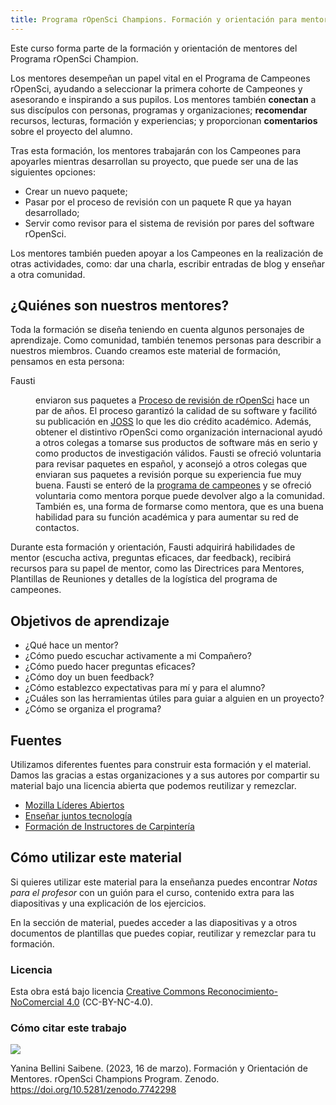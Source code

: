 ```yaml
---
title: Programa rOpenSci Champions. Formación y orientación para mentores
---
```


Este curso forma parte de la formación y orientación de mentores del Programa rOpenSci Champion.

Los mentores desempeñan un papel vital en el Programa de Campeones rOpenSci, ayudando a seleccionar la primera cohorte de Campeones y asesorando e inspirando a sus pupilos. Los mentores también **conectan** a sus discípulos con personas, programas y organizaciones; **recomendar** recursos, lecturas, formación y experiencias; y proporcionan **comentarios** sobre el proyecto del alumno.

Tras esta formación, los mentores trabajarán con los Campeones para apoyarles mientras desarrollan su proyecto, que puede ser una de las siguientes opciones:

- Crear un nuevo paquete;
- Pasar por el proceso de revisión con un paquete R que ya hayan desarrollado;
- Servir como revisor para el sistema de revisión por pares del software rOpenSci.

Los mentores también pueden apoyar a los Campeones en la realización de otras actividades, como: dar una charla, escribir entradas de blog y enseñar a otra comunidad.

## ¿Quiénes son nuestros mentores?

Toda la formación se diseña teniendo en cuenta algunos personajes de aprendizaje. Como comunidad, también tenemos personas para describir a nuestros miembros.  Cuando creamos este material de formación, pensamos en esta persona:

Fausti

: enviaron sus paquetes a [Proceso de revisión de rOpenSci](https://ropensci.org/software-review/) hace un par de años. El proceso garantizó la calidad de su software y facilitó su publicación en [JOSS](https://joss.theoj.org/) lo que les dio crédito académico. Además, obtener el distintivo rOpenSci como organización internacional ayudó a otros colegas a tomarse sus productos de software más en serio y como productos de investigación válidos.
Fausti se ofreció voluntaria para revisar paquetes en español, y aconsejó a otros colegas que enviaran sus paquetes a revisión porque su experiencia fue muy buena.
Fausti se enteró de la [programa de campeones](https://ropensci.org/champions/) y se ofreció voluntaria como mentora porque puede devolver algo a la comunidad. También es, una forma de formarse como mentora, que es una buena habilidad para su función académica y para aumentar su red de contactos.

Durante esta formación y orientación, Fausti adquirirá habilidades de mentor (escucha activa, preguntas eficaces, dar feedback), recibirá recursos para su papel de mentor, como las Directrices para Mentores, Plantillas de Reuniones y detalles de la logística del programa de campeones.

## Objetivos de aprendizaje

- ¿Qué hace un mentor?
- ¿Cómo puedo escuchar activamente a mi Compañero?
- ¿Cómo puedo hacer preguntas eficaces?
- ¿Cómo doy un buen feedback?
- ¿Cómo establezco expectativas para mí y para el alumno?
- ¿Cuáles son las herramientas útiles para guiar a alguien en un proyecto?
- ¿Cómo se organiza el programa?

## Fuentes

Utilizamos diferentes fuentes para construir esta formación y el material. Damos las gracias a estas organizaciones y a sus autores por compartir su material bajo una licencia abierta que podemos reutilizar y remezclar.

- [Mozilla Líderes Abiertos](https://foundation.mozilla.org/en/initiatives/mozilla-open-leaders/)
- [Enseñar juntos tecnología](https://teachtogether.tech/en/index.html)
- [Formación de Instructores de Carpintería](https://carpentries.github.io/instructor-training/)

## Cómo utilizar este material

Si quieres utilizar este material para la enseñanza puedes encontrar *Notas para el profesor* con un guión para el curso, contenido extra para las diapositivas y una explicación de los ejercicios.

En la sección de material, puedes acceder a las diapositivas y a otros documentos de plantillas que puedes copiar, reutilizar y remezclar para tu formación.

### Licencia

Esta obra está bajo licencia [Creative Commons Reconocimiento-NoComercial 4.0](https://creativecommons.org/licenses/by-nc/4.0/) (CC-BY-NC-4.0).

### Cómo citar este trabajo

![](https://zenodo.org/badge/DOI/10.5281/zenodo.7742298.svg)

Yanina Bellini Saibene. (2023, 16 de marzo). Formación y Orientación de Mentores. rOpenSci Champions Program. Zenodo. <https://doi.org/10.5281/zenodo.7742298>


